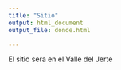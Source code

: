 ```yaml
---
title: "Sitio"
output: html_document
output_file: donde.html

---
```

El sitio sera en el Valle del Jerte